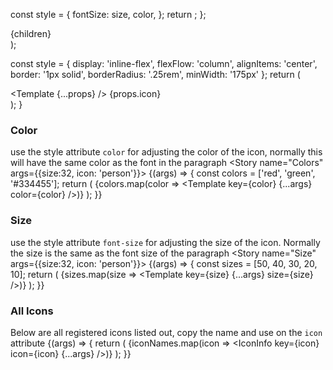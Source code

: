 
  const style = {
    fontSize: size,
    color,
  };
  return <Icon style={style} icon={icon}/>;
};

  <div style={{display: 'flex', gap: '10px', flexWrap: 'wrap'}}>
    {children}
  </div>
);

  const style = {
    display: 'inline-flex',
    flexFlow: 'column',
    alignItems: 'center',
    border: '1px solid',
    borderRadius: '.25rem',
    minWidth: '175px'
  };
  return (
    <div style={style}>
      <Template {...props} />
      <span>{props.icon}</span>
    </div>
  );
}

<Meta title="Snapshots/Icon"/>

### Color
use the style attribute `color` for adjusting the color of the icon, normally this will have the same color as the font in the paragraph
<Story name="Colors" args={{size:32, icon: 'person'}}>
  {(args) => {
    const colors = ['red', 'green', '#334455'];
    return (
      <Container>
        {colors.map(color => <Template key={color} {...args} color={color} />)}
      </Container>
    );
  }}
</Story>

### Size
use the style attribute `font-size` for adjusting the size of the icon. Normally the size is the same as the font size of the paragraph
<Story name="Size" args={{size:32, icon: 'person'}}>
  {(args) => {
    const sizes = [50, 40, 30, 20, 10];
    return (
      <Container>
        {sizes.map(size => <Template key={size} {...args} size={size} />)}
      </Container>
    );
  }}
</Story>

### All Icons
Below are all registered icons listed out, copy the name and use on the `icon` attribute
<Story name="List" args={{size:32}}>
  {(args) => {
    return (
      <Container>
        {iconNames.map(icon => <IconInfo key={icon} icon={icon} {...args} />)}
      </Container>
    );
  }}
</Story>
